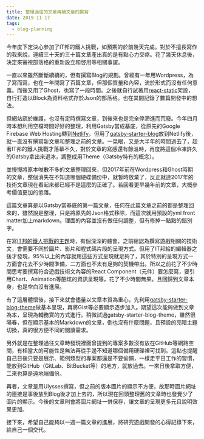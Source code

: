 ```yaml
---
title: 整理過往的文章再續文章的撰寫
date: 2019-11-17
tags:
  - blog-planning
---
```


今年度下定決心參加了IT邦的鐵人挑戰，如預期的於前幾天完成。對於不擅長寫作的我來說，連續三十天的三十篇文章產出真的是有點心力交瘁。花了幾天休息後，決定來審視部落格的重新設立和啓用等相關事誼。

一直以來雖然斷斷續續的，但有撰寫Blog的規劃。曾經有一年用Wordpress，為了寫而寫，也在一年間寫了百篇文章，但那個質量和內容，流於形式而沒有任何意義。而後又用了Ghost，也寫了一段時間。之後就自行試著用[react-static](https://github.com/react-static/react-static)架設，自行打造以Block為資料格式存於Json的部落格。也在其間記錄了數篇開發中的想法。

但網站疏於維護，也沒有定時撰寫文章，到後來也是完全停滯進而荒廢。今年四月時本想利用空檔時間好好的整理，利用Gatsby當成基底，從原先的Google Firebase Web Hosting轉到[Netlify](https://www.netlify.com)，但用了[gatsby-starter-blog](https://github.com/gatsbyjs/gatsby-starter-blog)放到Netlify後，就一直沒有撰寫新文章和整理之前的文章。一晃眼，又是大半年的時間過去了，趁著IT邦的鐵人挑戰才落幕不久，對於文章的寫感還有餘溫時，再度將這個冷凍許久的Gatsby拿出來退冰，調整成用Theme（Gatsby特有的概念）。

並慢慢將原本唯數不多的文章整理回來，但2017年前在Wordpress和Ghost時期的文章，整個消失在不知道哪個硬碟備份中，就暫時放棄了，反正就連2017年的技術文章現在看起來都已經不是這麼的正確了。若回看更早幾年前的文章，大概參考價值更加的低落。

這篇文章算是以Gatsby當基底的第一篇文章，任何在此篇文章之前的都是整理回來的，雖然說是整理，只是將原先的Json格式移除，而這次就用預設的yml front matter加上markdown。理面的內容並沒有做任何調整，但有修掉一點點的錯別字。

在寫[IT邦的鐵人挑戰的主題](https://ithelp.ithome.com.tw/users/20107519/ironman/2755)時，有個深深的體會，之前總認為撰寫遊戲相關的技術文，會需要不同於圖片、影片和程式碼片段的呈現方式。但用了IT邦給的編輯器之後才發現，95%以上的內容就用這些方式呈現就足夠了，其於特別的呈現方式一方面會花去不少時間準備，二方面也不太有足夠的契機帶出。所以之前花了不少時間思考要撰寫符合遊戲技術文內容的React Component（元件）要怎麼寫，要引用Chart、Animation等酷炫的資訊呈現等，花了不少時間無果。且回歸到文章本身，也是空白沒有進展。

有了這層體悟後，接下來就會儘量以文章本質為重心，先利用[gatsby-starter-blog-theme](https://github.com/gatsbyjs/gatsby-starter-blog-theme)做基本呈現，再將Gist等必要顯示逐步加入。期望這次能夠做到文章為本，呈現為輔務實的方式進行。稍微試過gatsby-starter-blog-theme，雖然很陽春，但在顯示基本的Markdown的文章，倒也沒有什麼問題，且預設的亮暗主題切換，真的很方便不同的閱讀需求。

另外就是在整理過往文章時發現裡面曾提到的專案多數沒有放在GitHub等網路空間，有相當大的可能性是無法再從手邊不知道哪個備用硬碟裡可找到。這點也提醒自己日後只要是展示、範例類型的專案都還是不要偷懶，一樣走平日工作的習慣，能放到GitHub（GitLab、BitBucket等）的地方，就放過去。一來日後拿取方便，二來也算是遠地端備份。

再者，文章是用Ulysses撰寫，但之前的版本圖片的顯示不方便，故那時圖片網址的連接是事後放到Blog後才加上去的，所以現在回頭整理舊的文章時也發覺少了圖片的顯示。今後的文章則會將圖片網址一併保存，讓文章的呈現更多元且說明效果更加。

接下來，希望自己能夠以一週一篇文章的進展，將研究遊戲開發的心得記錄下來，給自己一個交代。